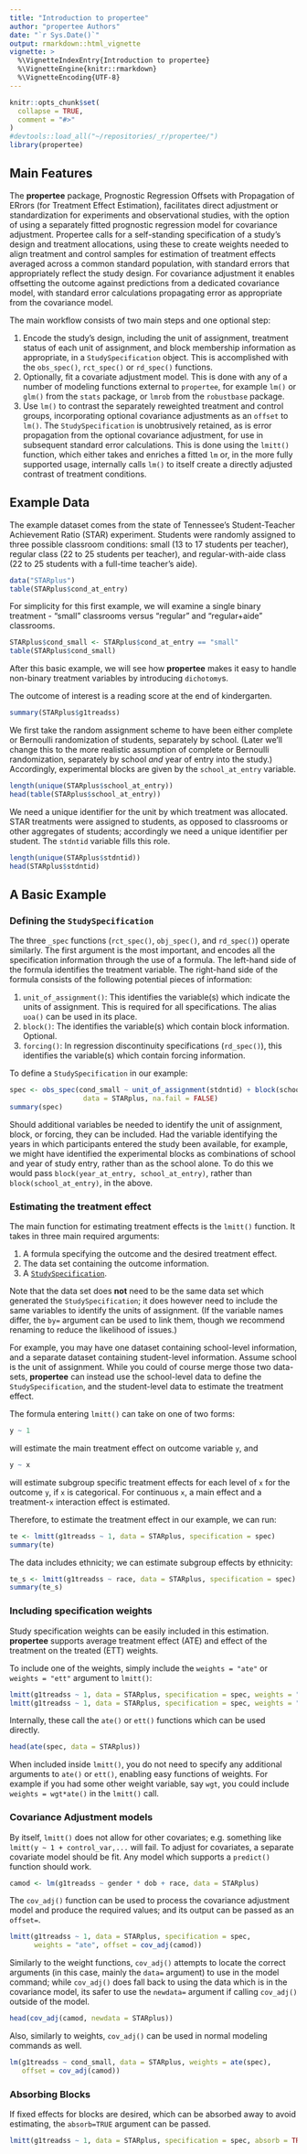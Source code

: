 ```yaml
---
title: "Introduction to propertee"
author: "propertee Authors"
date: "`r Sys.Date()`"
output: rmarkdown::html_vignette
vignette: >
  %\VignetteIndexEntry{Introduction to propertee}
  %\VignetteEngine{knitr::rmarkdown}
  %\VignetteEncoding{UTF-8}
---
```


```r
knitr::opts_chunk$set(
  collapse = TRUE,
  comment = "#>"
)
#devtools::load_all("~/repositories/_r/propertee/")
library(propertee)
```

## Main Features

The **propertee** package, Prognostic Regression Offsets with
Propagation of ERrors (for Treatment Effect Estimation), facilitates
direct adjustment or standardization for experiments and observational
studies, with the option of using a separately fitted prognostic
regression model for covariance adjustment. Propertee calls for a
self-standing specification of a study's design and treatment
allocations, using these to create weights needed to align treatment
and control samples for estimation of treatment effects averaged
across a common standard population, with standard errors that
appropriately reflect the study design. For covariance adjustment it
enables offsetting the outcome against predictions from a dedicated
covariance model, with standard error calculations propagating error
as appropriate from the covariance model.

The main workflow consists of two main steps and one optional step:

1. Encode the study's design, including the unit of assignment,
   treatment status of each unit of assignment, and block membership
   information as appropriate, in a `StudySpecification` object. This
   is accomplished with the `obs_spec()`, `rct_spec()` or `rd_spec()`
   functions.
2. Optionally, fit a covariate adjustment model.  This is done with
   any of a number of modeling functions external to `propertee`, for
   example `lm()` or `glm()` from the `stats` package, or `lmrob` from
   the `robustbase` package.
3. Use `lm()` to contrast the separately reweighted treatment and
   control groups, incorporating optional covariance adjustments as an
   `offset` to `lm()`. The `StudySpecification` is unobtrusively
   retained, as is error propagation from the optional covariance
   adjustment, for use in subsequent standard error calculations.
   This is done using the `lmitt()` function, which either takes and
   enriches a fitted `lm` or, in the more fully supported usage,
   internally calls `lm()` to itself create a directly adjusted
   contrast of treatment conditions.

## Example Data

The example dataset comes from the state of Tennessee's Student-Teacher
Achievement Ratio (STAR) experiment. Students were randomly assigned to three
possible classroom conditions: small (13 to 17 students per teacher), regular
class (22 to 25 students per teacher), and regular-with-aide class (22 to 25
students with a full-time teacher's aide).

```r
data("STARplus")
table(STARplus$cond_at_entry)
```

For simplicity for this first example, we will examine a single binary
treatment - "small" classrooms versus "regular" and "regular+aide" classrooms.

```r
STARplus$cond_small <- STARplus$cond_at_entry == "small"
table(STARplus$cond_small)
```

After this basic example, we will see how **propertee** makes it easy to handle
non-binary treatment variables by introducing `dichotomy`s.

The outcome of interest is a reading score at the end of kindergarten.

```r
summary(STARplus$g1treadss)
```



We first take the random assignment scheme to have been either complete or
Bernoulli randomization of students, separately by school. (Later we'll change this to the more realistic assumption of complete or Bernoulli randomization, separately by school *and* year of entry into the study.) Accordingly, experimental blocks are given by the `school_at_entry` variable.

```r
length(unique(STARplus$school_at_entry))
head(table(STARplus$school_at_entry))
```

We need a unique identifier for the unit by which treatment was allocated.  STAR treatments were assigned to students, as opposed to classrooms or other aggregates of students; accordingly we need a unique identifier per student. The  `stdntid` variable fills this role.

```r
length(unique(STARplus$stdntid))
head(STARplus$stdntid)
```

## A Basic Example

### Defining the `StudySpecification`

The three `_spec` functions (`rct_spec()`, `obj_spec()`, and `rd_spec()`)
operate similarly. The first argument is the most important, and encodes all the
specification information through the use of a formula. The left-hand side of
the formula identifies the treatment variable. The right-hand side of the
formula consists of the following potential pieces of information:

1. `unit_of_assignment()`: This identifies the variable(s) which indicate the
   units of assignment. This is required for all specifications. The alias
   `uoa()` can be used in its place.
2. `block()`: The identifies the variable(s) which contain block information.
   Optional.
3. `forcing()`: In regression discontinuity specifications (`rd_spec()`), this
   identifies the variable(s) which contain forcing information.

To define a `StudySpecification` in our example:

```r
spec <- obs_spec(cond_small ~ unit_of_assignment(stdntid) + block(school_at_entry),
                  data = STARplus, na.fail = FALSE)
summary(spec)
```

Should additional variables be needed to identify the unit of assignment,
block, or forcing, they can be included. Had the variable identifying the years in which participants entered the study been available, for example, we might have identified the experimental blocks as combinations of school and year of study entry, rather than as the school alone.  To do this we would pass `block(year_at_entry, school_at_entry)`, rather than `block(school_at_entry)`, in the above.

### Estimating the treatment effect

The main function for estimating treatment effects is the `lmitt()` function. It
takes in three main required arguments:

1. A formula specifying the outcome and the desired treatment effect.
2. The data set containing the outcome information.
3. A [`StudySpecification`](#defining-the-specification).

Note that the data set does **not** need to be the same data set which generated
the `StudySpecification`; it does however need to include the same variables to
identify the units of assignment. (If the variable names differ, the `by=`
argument can be used to link them, though we recommend renaming to reduce the
likelihood of issues.)

For example, you may have one dataset containing school-level information, and a
separate dataset containing student-level information. Assume school is the unit
of assignment. While you could of course merge those two data-sets,
**propertee** can instead use the school-level data to define the
`StudySpecification`, and the student-level data to estimate the treatment
effect.

The formula entering `lmitt()` can take on one of two forms:

```r
y ~ 1
```

will estimate the main treatment effect on outcome variable `y`, and

```r
y ~ x
```

will estimate subgroup specific treatment effects for each level of `x` for the
outcome `y`, if `x` is categorical. For continuous `x`, a main effect and a
treatment-`x` interaction effect is estimated.

Therefore, to estimate the treatment effect in our example, we can run:

```r
te <- lmitt(g1treadss ~ 1, data = STARplus, specification = spec)
summary(te)
```

The data includes ethnicity; we can estimate subgroup effects by ethnicity:

```r
te_s <- lmitt(g1treadss ~ race, data = STARplus, specification = spec)
summary(te_s)
```

### Including specification weights

Study specification weights can be easily included in this estimation.
**propertee** supports average treatment effect (ATE) and effect of the
treatment on the treated (ETT) weights.

To include one of the weights, simply include the `weights = "ate"` or
`weights = "ett"` argument to `lmitt()`:

```r
lmitt(g1treadss ~ 1, data = STARplus, specification = spec, weights = "ate")
lmitt(g1treadss ~ 1, data = STARplus, specification = spec, weights = "ett")
```

Internally, these call the `ate()` or `ett()` functions which can be used
directly.

```r
head(ate(spec, data = STARplus))
```

When included inside `lmitt()`, you do not need to specify any additional
arguments to `ate()` or `ett()`, enabling easy functions of weights. For example
if you had some other weight variable, say `wgt`, you could include `weights =
wgt*ate()` in the `lmitt()` call.

### Covariance Adjustment models

By itself, `lmitt()` does not allow for other covariates; e.g. something like
`lmitt(y ~ 1 + control_var,...` will fail. To adjust for covariates, a separate
covariate model should be fit. Any model which supports a `predict()` function
should work.

```r
camod <- lm(g1treadss ~ gender * dob + race, data = STARplus)
```

The `cov_adj()` function can be used to process the covariance adjustment model
and produce the required values; and its output can be passed as an `offset=`.

```r
lmitt(g1treadss ~ 1, data = STARplus, specification = spec,
      weights = "ate", offset = cov_adj(camod))
```

Similarly to the weight functions, `cov_adj()` attempts to locate the correct
arguments (in this case, mainly the `data=` argument) to use in the model
command; while `cov_adj()` does fall back to using the data which is in the
covariance model, its safer to use the `newdata=` argument if calling
`cov_adj()` outside of the model.

```r
head(cov_adj(camod, newdata = STARplus))
```

Also, similarly to weights, `cov_adj()` can be used in normal modeling commands
as well.

```r
lm(g1treadss ~ cond_small, data = STARplus, weights = ate(spec),
   offset = cov_adj(camod))
```

### Absorbing Blocks

If fixed effects for blocks are desired, which can be absorbed away to avoid
estimating, the `absorb=TRUE` argument can be passed.

<!-- currently not working due to #210, thus turned off-->
```r
lmitt(g1treadss ~ 1, data = STARplus, specification = spec, absorb = TRUE)
```
